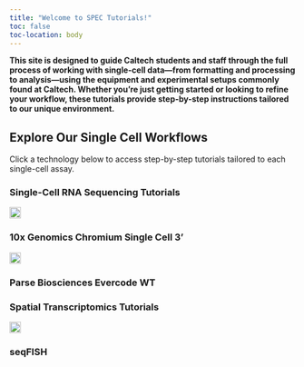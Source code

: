 ```yaml
---
title: "Welcome to SPEC Tutorials!"
toc: false
toc-location: body
---
```


**This site is designed to guide Caltech students and staff through the full process of working with single-cell data—from formatting and processing to analysis—using the equipment and experimental setups commonly found at Caltech. Whether you’re just getting started or looking to refine your workflow, these tutorials provide step-by-step instructions tailored to our unique environment.**

## Explore Our Single Cell Workflows
:::{.highlight-section}
Click a technology below to access step-by-step tutorials tailored to each single-cell assay.
:::

### Single-Cell RNA Sequencing Tutorials

:::{.banner data-href="10x.html"}
![](droplet.png){width=20}
<div class="banner-text">
  <h3>10x Genomics Chromium Single Cell 3'</h3>
</div>
:::

:::{.banner data-href="parse.html"}
![](plate.png){width=20}
<div class="banner-text">
  <h3>Parse Biosciences Evercode WT</h3>
</div>
:::

### Spatial Transcriptomics Tutorials

:::{.banner data-href="seqfish.html"}
![](probe.png){width=20}
<div class="banner-text">
  <h3>seqFISH</h3>
</div>
:::


<script>
document.querySelectorAll('.banner[data-href]').forEach(banner => {
  banner.addEventListener('click', () => {
    window.location.href = banner.getAttribute('data-href');
  });
});
</script>